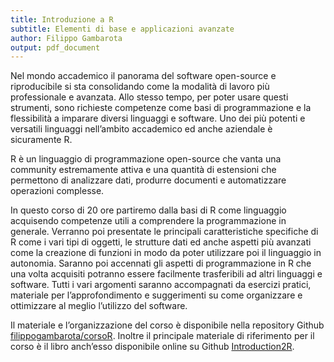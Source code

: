 ```yaml
---
title: Introduzione a R
subtitle: Elementi di base e applicazioni avanzate
author: Filippo Gambarota
output: pdf_document
---
```


Nel mondo accademico il panorama del software open-source e riproducibile si sta consolidando come la modalità di lavoro più professionale e avanzata. Allo stesso tempo, per poter usare questi strumenti, sono richieste competenze come basi di programmazione e la flessibilità a imparare diversi linguaggi e software. Uno dei più potenti e versatili linguaggi nell’ambito accademico ed anche aziendale è sicuramente R. 

R è un linguaggio di programmazione open-source che vanta una community estremamente attiva e una quantità di estensioni che permettono di analizzare dati, produrre documenti e automatizzare operazioni complesse. 

In questo corso di 20 ore partiremo dalla basi di R come linguaggio acquisendo competenze utili a comprendere la programmazione in generale. Verranno poi presentate le principali caratteristiche specifiche di R come i vari tipi di oggetti, le strutture dati ed anche aspetti più avanzati come la creazione di funzioni in modo da poter utilizzare poi il linguaggio in autonomia. Saranno poi accennati gli aspetti di programmazione in R che una volta acquisiti potranno essere facilmente trasferibili ad altri linguaggi e software.
Tutti i vari argomenti saranno accompagnati da esercizi pratici, materiale per l’approfondimento e suggerimenti su come organizzare e ottimizzare al meglio l’utilizzo del software. 

Il materiale e l’organizzazione del corso è disponibile nella repository Github [filippogambarota/corsoR](https://github.com/filippogambarota/corsoR). Inoltre il principale materiale di riferimento per il corso è il libro anch’esso disponibile online su Github [Introduction2R](https://psicostat.github.io/Introduction2R/https://psicostat.github.io/Introduction2R/).